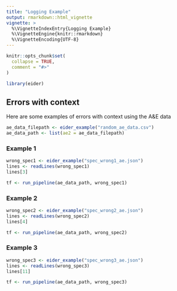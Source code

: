 ```yaml
---
title: "Logging Example"
output: rmarkdown::html_vignette
vignette: >
  %\VignetteIndexEntry{Logging Example}
  %\VignetteEngine{knitr::rmarkdown}
  %\VignetteEncoding{UTF-8}
---
```

```r
knitr::opts_chunk$set(
  collapse = TRUE,
  comment = "#>"
)
```

```r
library(eider)
```

## Errors with context

Here are some examples of errors with context using the A&E data

```r
ae_data_filepath <- eider_example("random_ae_data.csv")
ae_data_path <- list(ae2 = ae_data_filepath)
```

### Example 1

```r
wrong_spec1 <- eider_example("spec_wrong1_ae.json")
lines <- readLines(wrong_spec1)
lines[3]
```

```r
tf <- run_pipeline(ae_data_path, wrong_spec1)
```

### Example 2

```r
wrong_spec2 <- eider_example("spec_wrong2_ae.json")
lines <- readLines(wrong_spec2)
lines[4]
```

```r
tf <- run_pipeline(ae_data_path, wrong_spec2)
```

### Example 3

```r
wrong_spec3 <- eider_example("spec_wrong3_ae.json")
lines <- readLines(wrong_spec3)
lines[11]
```

```r
tf <- run_pipeline(ae_data_path, wrong_spec3)
```

